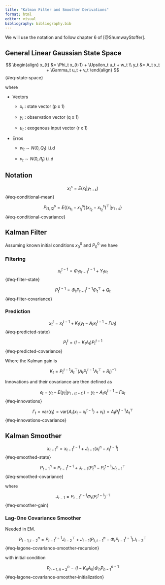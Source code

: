 ```yaml
---
title: "Kalman Filter and Smoother Derivations"
format: html
editor: visual
bibliography: bibliography.bib
---
```


We will use the notation and follow chapter 6 of [@ShumwayStoffer].

## General Linear Gaussian State Space

$$
\begin{align}
x_{t} &= \Phi_t x_{t-1} + \Upsilon_t u_t + w_t \\
y_t &= A_t x_t + \Gamma_t u_t + v_t
\end{align}
$$ {#eq-state-space}

where

-   Vectors

    -   $x_t$ : state vector (p x 1)

    -   $y_t$ : observation vector (q x 1)

    -   $u_t$ : exogenous input vector (r x 1)

-   Erros

    -   $w_t \sim N(0, Q_t)$ i.i.d

    -   $v_t \sim N(0, R_t)$ i.i.d

## Notation

$$
x^{s}_t = E(x_t|y_{1:s})
$$ {#eq-conditional-mean}

$$
P^{s}_{t1,t2} = E\{(x_{t_1} - x^s_{t_1})(x_{t_2} - x^s_{t_2})^\top|y_{1:s}\}
$$ {#eq-conditional-covariance}

## Kalman Filter

Assuming known initial conditions $x^0_0$ and $P^0_0$ we have

### Filtering

$$
x^{t-1}_t = \Phi_t x^{t-1}_{t-1} + \Upsilon_t u_t 
$$ {#eq-filter-state}

$$
P^{t-1}_t = \Phi_t P^{t-1}_{t-1} \Phi^{\top}_{t} + Q_t
$$ {#eq-filter-covariance}

### Prediction

$$ x^{t}_t = x^{t-1}_{t} + K_t (y_t - A_t x^{t-1}_{t} - \Gamma u_t) $$ {#eq-predicted-state}

$$ P^{t}_t = (I - K_t A_t)P^{t-1}_t $$ {#eq-predicted-covariance}

Where the Kalman gain is

$$
K_t = P^{t-1}_t A^\top_t(A_t P^{t-1}_t A^{\top}_t + R_t)^{-1}
$$

Innovations and their covariance are then defined as

$$
\epsilon_t = y_t - E(y_t|y_{1:(t-1)}) = y_t - A_t x^{t-1}_t - \Gamma u_t
$$ {#eq-innovations}

$$
\Gamma_t = \text{var}(\epsilon_t) = \text{var}\{A_t(x_t - x^{t-1}_t) + v_t\} = A_t P^{t-1}_t A^\top_t
$$ {#eq-innovations-covariance}

## Kalman Smoother

$$
x^n_{t-1} = x^{t-1}_{t-1} + J_{t-1} (x^n_{t} - x^{t-1}_t)
$$ {#eq-smoothed-state}

$$
P^n_{t-1} = P^{t-1}_{t-1} + J_{t-1}(P^n_{t} - P^{t-1}_t) J^\top_{t-1}
$$ {#eq-smoothed-covariance}

where

$$
J_{t-1} = P^{t-1}_{t-1} \Phi_t (P^{t-1}_{t})^{-1}
$$ {#eq-smoother-gain}

### Lag-One Covariance Smoother

Needed in EM.

$$
P^n_{t-1, t-2} = P^{t-1}_{t-1} J^\top_{t-2} + J_{t-1}(P^n_{t,t-1} - \Phi_t P^{t-1}_{t-1}) J^\top_{t-2}
$$ {#eq-lagone-covariance-smoother-recursion}

with initial condition

$$
P^n_{n-1, n-2} = (I - K_n A_n) \Phi_n P^{n-1}_{n-1}
$$ {#eq-lagone-covariance-smoother-initialization}
